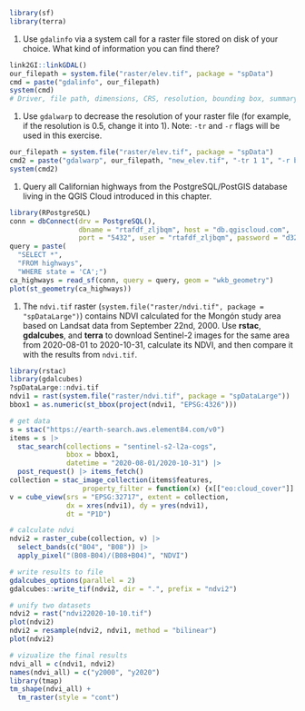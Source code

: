 ```r
library(sf)
library(terra)
```

<!-- qgisprocess 1-3 -->
<!-- sagagis 1 -->
<!-- sagagis supercells -->
<!-- explain/mention other segmentation techniques -->
<!-- mention supercells -- exercises?? -->
<!-- https://github.com/joaofgoncalves/SegOptim ?? -->
<!-- rgrass 1 -->
<!-- gdal 1-2 -->
1. Use `gdalinfo` via a system call for a raster\index{raster} file stored on disk of your choice.
What kind of information you can find there?

```r
link2GI::linkGDAL()
our_filepath = system.file("raster/elev.tif", package = "spData")
cmd = paste("gdalinfo", our_filepath)
system(cmd)
# Driver, file path, dimensions, CRS, resolution, bounding box, summary statistics
```

1. Use `gdalwarp` to decrease the resolution of your raster file (for example, if the resolution is 0.5, change it into 1). Note: `-tr` and `-r` flags will be used in this exercise.

```r
our_filepath = system.file("raster/elev.tif", package = "spData")
cmd2 = paste("gdalwarp", our_filepath, "new_elev.tif", "-tr 1 1", "-r bilinear")
system(cmd2)
```

<!-- postgis 1? -->
1. Query all Californian highways from the PostgreSQL/PostGIS\index{PostGIS} database living in the QGIS\index{QGIS} Cloud introduced in this chapter.

```r
library(RPostgreSQL)
conn = dbConnect(drv = PostgreSQL(), 
                 dbname = "rtafdf_zljbqm", host = "db.qgiscloud.com",
                 port = "5432", user = "rtafdf_zljbqm", password = "d3290ead")
query = paste(
  "SELECT *",
  "FROM highways",
  "WHERE state = 'CA';")
ca_highways = read_sf(conn, query = query, geom = "wkb_geometry")
plot(st_geometry(ca_highways))
```

<!-- stac+gdalcubes 1 -->
1. The `ndvi.tif` raster (`system.file("raster/ndvi.tif", package = "spDataLarge")`) contains NDVI calculated for the Mongón study area based on Landsat data from September 22nd, 2000.
Use **rstac**, **gdalcubes**, and **terra** to download Sentinel-2 images for the same area from 
2020-08-01 to 2020-10-31, calculate its NDVI, and then compare it with the results from `ndvi.tif`.

```r
library(rstac)
library(gdalcubes)
?spDataLarge::ndvi.tif
ndvi1 = rast(system.file("raster/ndvi.tif", package = "spDataLarge"))
bbox1 = as.numeric(st_bbox(project(ndvi1, "EPSG:4326")))

# get data
s = stac("https://earth-search.aws.element84.com/v0")
items = s |>
  stac_search(collections = "sentinel-s2-l2a-cogs",
              bbox = bbox1, 
              datetime = "2020-08-01/2020-10-31") |>
  post_request() |> items_fetch()
collection = stac_image_collection(items$features, 
                  property_filter = function(x) {x[["eo:cloud_cover"]] < 10})
v = cube_view(srs = "EPSG:32717", extent = collection,
              dx = xres(ndvi1), dy = yres(ndvi1),
              dt = "P1D")

# calculate ndvi
ndvi2 = raster_cube(collection, v) |>
  select_bands(c("B04", "B08")) |>
  apply_pixel("(B08-B04)/(B08+B04)", "NDVI")

# write results to file
gdalcubes_options(parallel = 2)
gdalcubes::write_tif(ndvi2, dir = ".", prefix = "ndvi2")

# unify two datasets
ndvi2 = rast("ndvi22020-10-10.tif")
plot(ndvi2)
ndvi2 = resample(ndvi2, ndvi1, method = "bilinear")
plot(ndvi2)

# vizualize the final results
ndvi_all = c(ndvi1, ndvi2)
names(ndvi_all) = c("y2000", "y2020")
library(tmap)
tm_shape(ndvi_all) +
  tm_raster(style = "cont")
```


<!-- 1. Create two overlapping polygons (`poly_1` and `poly_2`) with the help of the **sf**-package (see Chapter \@ref(spatial-class)).  -->

<!-- 1. Union `poly_1` and `poly_2` using `st_union()` and `qgis:union`. -->
<!-- What is the difference between the two union operations\index{vector!union}?  -->
<!-- How can we use the **sf**\index{sf} package to obtain the same result as QGIS\index{QGIS}? -->

<!-- 1. Calculate the intersection\index{vector!intersection} of `poly_1` and `poly_2` using: -->

<!--     - **RQGIS**, **RSAGA** and **rgrass** -->
<!--     - **sf** -->

<!-- 1. Attach `data(dem, package = "spDataLarge")` and `data(random_points, package = "spDataLarge")`. -->
<!-- Select randomly a point from `random_points` and find all `dem` pixels that can be seen from this point (hint: viewshed\index{viewshed}). -->
<!-- Visualize your result. -->
<!-- For example, plot a hillshade\index{hillshade}, and on top of it the digital elevation model\index{digital elevation model}, your viewshed\index{viewshed} output and the point. -->
<!-- Additionally, give `mapview` a try. -->

<!-- 1. Compute catchment area\index{catchment area} and catchment slope of `data("dem", package = "spDataLarge")` using **RSAGA** (see Section \@ref(saga)). -->


